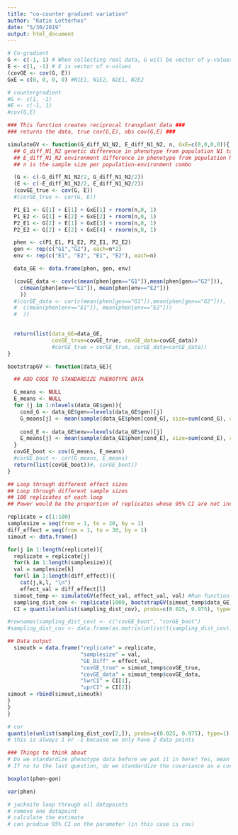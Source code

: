 ```yaml
---
title: "co-counter gradient variation"
author: "Katie Lotterhos"
date: "5/30/2019"
output: html_document
---
```

```r
# Co-gradient
G <- c(-1, 1) # When collecting real data, G will be vector of y-values
E <- c(1, -1) # E is vector of x-values
(covGE <- cov(G, E))
GxE = c(0, 0, 0, 0) #N1E1, N1E2, N2E1, N2E2

# countergradient
#G <- c(1, -1)
#E <- c(-1, 1)
#cov(G,E)
```

```r
### This function creates reciprocal transplant data ###
### returns the data, true cov(G,E), obs cov(G,E) ###

simulateGV <- function(G_diff_N1_N2, E_diff_N1_N2, n, GxE=c(0,0,0,0)){
  ## G_diff_N1_N2 genetic difference in phenotype from population N1 to N2
  ## E_diff_N1_N2 environment difference in phenotype from population N1 to N2
  ## n is the sample size per population-environment combo

  (G <- c(-G_diff_N1_N2/2, G_diff_N1_N2/2))
  (E <- c(-E_diff_N1_N2/2, E_diff_N1_N2/2))
  (covGE_true <- cov(G, E))
  #(corGE_true <- cor(G, E))

  P1_E1 <- G[1] + E[1] + GxE[1] + rnorm(n,0, 1)
  P1_E2 <- G[1] + E[2] + GxE[2] + rnorm(n,0, 1)
  P2_E1 <- G[2] + E[1] + GxE[3] + rnorm(n,0, 1)
  P2_E2 <- G[2] + E[2] + GxE[4] + rnorm(n,0, 1)

  phen <- c(P1_E1, P1_E2, P2_E1, P2_E2)
  gen <- rep(c("G1","G2"), each=n*2)
  env <- rep(c("E1", "E2", "E1", "E2"), each=n)

  data_GE <- data.frame(phen, gen, env)

  (covGE_data <- cov(c(mean(phen[gen=="G1"]),mean(phen[gen=="G2"])), 
    c(mean(phen[env=="E1"]), mean(phen[env=="E2"]))
    ))
  #(corGE_data <- cor(c(mean(phen[gen=="G1"]),mean(phen[gen=="G2"])), 
  #  c(mean(phen[env=="E1"]), mean(phen[env=="E2"]))
  #  ))
    

  return(list(data_GE=data_GE, 
              covGE_true=covGE_true, covGE_data=covGE_data)) 
              #corGE_true = corGE_true, corGE_data=corGE_data))
}
```

```r
bootstrapGV <- function(data_GE){

  ## ADD CODE TO STANDARDIZE PHENOTYPE DATA

  G_means <- NULL
  E_means <- NULL
  for (j in 1:nlevels(data_GE$gen)){
    cond_G <- data_GE$gen==levels(data_GE$gen)[j]
    G_means[j] <- mean(sample(data_GE$phen[cond_G], size=sum(cond_G), replace=TRUE))
    
    cond_E <- data_GE$env==levels(data_GE$env)[j]
    E_means[j] <- mean(sample(data_GE$phen[cond_E], size=sum(cond_E), replace=TRUE))
  }
  covGE_boot <- cov(G_means, E_means)
  #corGE_boot <- cor(G_means, E_means)
  return(list(covGE_boot))#, corGE_boot))
}
```

```r
## Loop through different effect sizes
## Loop through different sample sizes
## 100 replicates of each loop
## Power would be the proportion of replicates whose 95% CI are not including 0

replicate = c(1:100)
samplesize = seq(from = 1, to = 20, by = 1)
diff_effect = seq(from = 1, to = 30, by = 1)
simout <- data.frame()

for(j in 1:length(replicate)){ 
  replicate = replicate[j]
  for(k in 1:length(samplesize)){
  val = samplesize[k] 
  for(l in 1:length(diff_effect)){
    cat(j,k,l, "\n")  
    effect_val = diff_effect[l]
  simout_temp <- simulateGV(effect_val, effect_val, val) #Run function to generate data
  sampling_dist_cov <- replicate(1000, bootstrapGV(simout_temp$data_GE)[1], simplify=TRUE) #Bootstrap
  CI = quantile(unlist(sampling_dist_cov), probs=c(0.025, 0.975), type=1) #Get confidence intervals

#rownames(sampling_dist_cov) <- c("covGE_boot", "corGE_boot")
#sampling_dist_cov <- data.frame(as.matrix(unlist(t(sampling_dist_cov))))

## Data output  
  simoutk = data.frame("replicate" = replicate,
                       "samplesize" = val,
                       "GE_Diff" = effect_val,
                       "covGE_true" = simout_temp$covGE_true,
                       "covGE_data" = simout_temp$covGE_data, 
                       "lwrCI" = CI[1],
                       "uprCI" = CI[2])
simout = rbind(simout,simoutk)
}
}
}

```



```r
# cor
quantile(unlist(sampling_dist_cov[2,]), probs=c(0.025, 0.975), type=1)
# this is always 1 or -1 because we only have 2 data points

### Things to think about
# Do we standardize phenotype data before we put it in here? Yes, mean = 0, stdev = 1
# If no to the last question, do we standardize the covariance as a correlation?

boxplot(phen~gen)

var(phen)

# jacknife loop through all datapoints
# remove one datapoint 
# calculate the estimate
# can prodcue 95% CI on the parameter (in this case is cov)
```